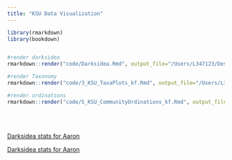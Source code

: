 ```yaml
---
title: "KSU Data Visualization"
---
```


```r
library(rmarkdown)
library(bookdown)


#render darksidea
rmarkdown::render("code/Darksidea.Rmd", output_file="/Users/L347123/Desktop/ksu-paired-amplicon-workflow/docs/github_darksidea")

#render Taxonomy
rmarkdown::render("code/3_KSU_TaxaPlots_kf.Rmd", output_file="/Users/L347123/Desktop/ksu-paired-amplicon-workflow/docs/github_taxonomy")

#render ordinations
rmarkdown::render("code/5_KSU_CommunityOrdinations_kf.Rmd", output_file="/Users/L347123/Desktop/ksu-paired-amplicon-workflow/docs/github_ordinations")
```

\
\


<a href="docs/github_darksidea.html" target="_blank">Darksidea stats for Aaron</a>

<a href="github_darksidea.html" target="_blank">Darksidea stats for Aaron</a>
